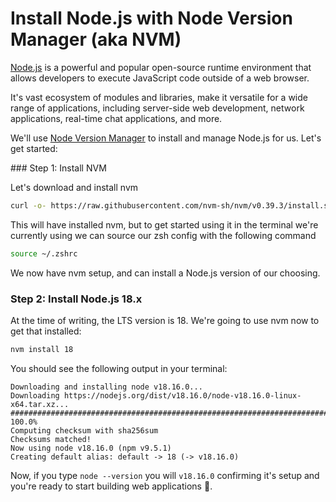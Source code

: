 
# Install Node.js with Node Version Manager (aka NVM)

[Node.js](https://nodejs.org/) is a powerful and popular open-source runtime
environment that allows developers to execute JavaScript code outside of a web
browser.

It's vast ecosystem of modules and libraries, make it versatile for a wide
range of applications, including server-side web development, network
applications, real-time chat applications, and more.

We'll use [Node Version Manager](https://github.com/nvm-sh/nvm) to install and
manage Node.js for us. Let's get started:

<Steps>
  ### Step 1: Install NVM

Let's download and install nvm

```sh copy
curl -o- https://raw.githubusercontent.com/nvm-sh/nvm/v0.39.3/install.sh | bash
```

This will have installed nvm, but to get started using it in the terminal
we're currently using we can source our zsh config with the following command

```sh copy
source ~/.zshrc
```

We now have nvm setup, and can install a Node.js version of our choosing.

### Step 2: Install Node.js 18.x

At the time of writing, the LTS version is 18. We're going to use nvm now to
get that installed:

```sh copy
nvm install 18
```

You should see the following output in your terminal:

```
Downloading and installing node v18.16.0...
Downloading https://nodejs.org/dist/v18.16.0/node-v18.16.0-linux-x64.tar.xz...
################################################################################################################# 100.0%
Computing checksum with sha256sum
Checksums matched!
Now using node v18.16.0 (npm v9.5.1)
Creating default alias: default -> 18 (-> v18.16.0)
```

Now, if you type `node --version` you will `v18.16.0` confirming it's setup
and you're ready to start building web applications 🎉.

</Steps>
